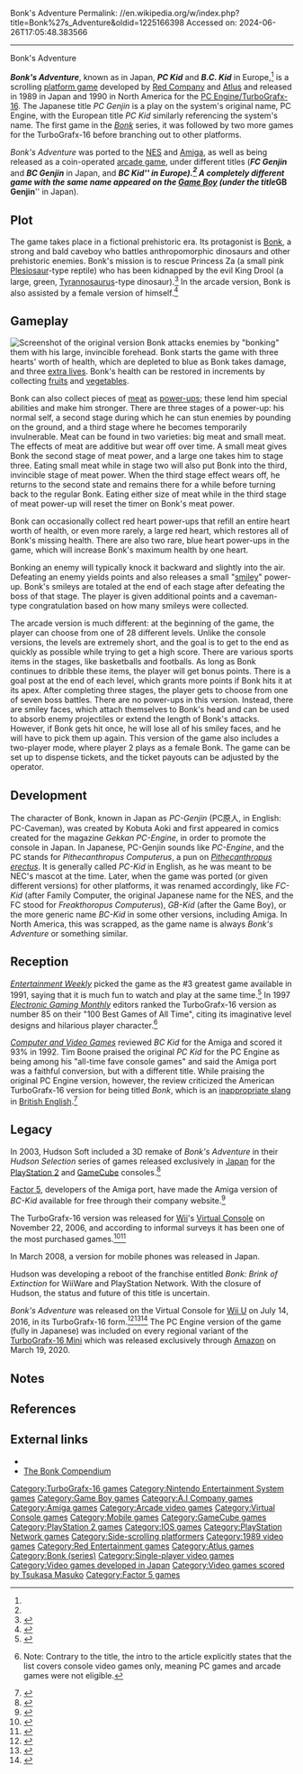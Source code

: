 Bonk's Adventure
Permalink: //en.wikipedia.org/w/index.php?title=Bonk%27s_Adventure&oldid=1225166398
Accessed on: 2024-06-26T17:05:48.383566



------
Bonk's Adventure
{{Short description|1989 video game}}
{{Infobox video game
|title = Bonk's Adventure / PC Kid
|image = bonkadventure.jpg
|caption = North American cover
|developer = [[Red Entertainment|Red Company]]/[[Atlus]]<br>[[Factor 5]] (Amiga)<br>A.I Company Ltd. (NES)
|publisher = {{vgrelease|JP|[[Hudson Soft]]|NA|[[NEC|NEC Home Electronics]]|EU|[[Ubisoft]] (Amiga)}}
|series = ''[[Bonk (series)|Bonk]]''
|platforms = [[TurboGrafx-16]], [[Nintendo Entertainment System|NES]], [[Game Boy]], [[Amiga]], [[Arcade game|Arcade]]
|released = {{vgrelease|JP|December 15, 1989|NA|April 1990}}
|genre = [[Platform game|Platform]]
|modes = [[Single-player]]
|designer =
|composer = Tsukasa Masuko<br>Rudolf Stember (Amiga)<br>Kunio Komatsu (NES)
}}

'''''Bonk's Adventure''''', known as {{nihongo foot|'''''PC Genjin'''''|PC原人||lit. "PC Caveman"|lead=yes|group=lower-alpha}} in Japan, '''''PC Kid''''' and '''''B.C. Kid''''' in Europe,<ref name="CVG130"/> is a scrolling [[platform game]] developed by [[Red Company]] and [[Atlus]] and released in 1989 in Japan and 1990 in North America for the [[PC Engine/TurboGrafx-16]]. The Japanese title ''PC Genjin'' is a play on the system's original name, PC Engine, with the European title ''PC Kid'' similarly referencing the system's name. The first game in the ''[[Bonk (series)|Bonk]]'' series, it was followed by two more games for the TurboGrafx-16 before branching out to other platforms.

''Bonk's Adventure'' was ported to the [[Nintendo Entertainment System|NES]] and [[Amiga]], as well as being released as a coin-operated [[arcade game]], under different titles ('''''FC Genjin''''' and '''''BC Genjin''''' in Japan, and '''''BC Kid''''' in Europe).<ref name="CVG130"/> A completely different game with the same name appeared on the [[Game Boy]] (under the title '''''GB Genjin''''' in Japan).

==Plot==
The game takes place in a fictional prehistoric era. Its protagonist is [[Bonk (series)|Bonk]], a strong and bald caveboy who battles anthropomorphic dinosaurs and other prehistoric enemies. Bonk's mission is to rescue Princess Za (a small pink [[Plesiosaur]]-type reptile) who has been kidnapped by the evil King Drool (a large, green, [[Tyrannosaurus]]-type dinosaur).<ref>{{cite web|title=Bonk's Adventure |url=http://bonkzonk.com/game.ktn?Game=pcg|work=The Bonk Compendium|accessdate=1 July 2010}}</ref> In the arcade version, Bonk is also assisted by a female version of himself.<ref>{{cite web|title=Bonk's Adventure - Arcade Version|url=http://bonkzonk.com/game.ktn?Game=kpcg|work=The Bonk Compendium|accessdate=1 July 2010}}</ref>

==Gameplay==
[[Image:Bonk's Adventure PCE.png|thumb|left|Screenshot of the original version]]
Bonk attacks enemies by "bonking" them with his large, invincible forehead. Bonk starts the game with three hearts' worth of health, which are depleted to blue as Bonk takes damage, and three [[Life (gaming)|extra lives]]. Bonk's health can be restored in increments by collecting [[fruit]]s and [[vegetable]]s.

Bonk can also collect pieces of [[meat]] as [[power-up]]s; these lend him special abilities and make him stronger. There are three stages of a power-up: his normal self, a second stage during which he can stun enemies by pounding on the ground, and a third stage where he becomes temporarily invulnerable. Meat can be found in two varieties: big meat and small meat. The effects of meat are additive but wear off over time. A small meat gives Bonk the second stage of meat power, and a large one takes him to stage three. Eating small meat while in stage two will also put Bonk into the third, invincible stage of meat power. When the third stage effect wears off, he returns to the second state and remains there for a while before turning back to the regular Bonk. Eating either size of meat while in the third stage of meat power-up will reset the timer on Bonk's meat power.

Bonk can occasionally collect red heart power-ups that refill an entire heart worth of health, or even more rarely, a large red heart, which restores all of Bonk's missing health. There are also two rare, blue heart power-ups in the game, which will increase Bonk's maximum health by one heart.

Bonking an enemy will typically knock it backward and slightly into the air. Defeating an enemy yields points and also releases a small "[[smiley]]" power-up. Bonk's smileys are totaled at the end of each stage after defeating the boss of that stage. The player is given additional points and a caveman-type congratulation based on how many smileys were collected.

The arcade version is much different: at the beginning of the game, the player can choose from one of 28 different levels. Unlike the console versions, the levels are extremely short, and the goal is to get to the end as quickly as possible while trying to get a high score. There are various sports items in the stages, like basketballs and footballs. As long as Bonk continues to dribble these items, the player will get bonus points. There is a goal post at the end of each level, which grants more points if Bonk hits it at its apex. After completing three stages, the player gets to choose from one of seven boss battles. There are no power-ups in this version. Instead, there are smiley faces, which attach themselves to Bonk's head and can be used to absorb enemy projectiles or extend the length of Bonk's attacks. However, if Bonk gets hit once, he will lose all of his smiley faces, and he will have to pick them up again. This version of the game also includes a two-player mode, where player 2 plays as a female Bonk. The game can be set up to dispense tickets, and the ticket payouts can be adjusted by the operator.

==Development==
The character of Bonk, known in Japan as ''PC-Genjin'' (PC原人, in English: PC-Caveman), was created by Kobuta Aoki and first appeared in comics created for the magazine ''Gekkan PC-Engine'', in order to promote the console in Japan. In Japanese, PC-Genjin sounds like ''PC-Engine'', and the PC stands for ''Pithecanthropus Computerus'', a pun on ''[[Pithecanthropus erectus]]''. It is generally called ''PC-Kid'' in English, as he was meant to be NEC's mascot at the time. Later, when the game was ported (or given different versions) for other platforms, it was renamed accordingly, like ''FC-Kid'' (after Family Computer, the original Japanese name for the NES, and the FC stood for ''Freakthoropus Computerus''), ''GB-Kid'' (after the Game Boy), or the more generic name ''BC-Kid'' in some other versions, including Amiga. In North America, this was scrapped, as the game name is always ''Bonk's Adventure'' or something similar.

==Reception==
''[[Entertainment Weekly]]'' picked the game as the #3 greatest game available in 1991, saying that it is much fun to watch and play at the same time.<ref>{{cite magazine |last=Strauss |first=Bob |title=Video Games Guide |url=https://ew.com/article/1991/11/22/video-games-guide/ |magazine=[[Entertainment Weekly]] |accessdate=1 March 2020 |date=November 22, 1991}}</ref> In 1997 ''[[Electronic Gaming Monthly]]'' editors ranked the TurboGrafx-16 version as number 85 on their "100 Best Games of All Time", citing its imaginative level designs and hilarious player character.<ref>{{cite magazine |title=100 Best Games of All Time |magazine=[[Electronic Gaming Monthly]]|issue=100 |publisher=[[Ziff Davis]] |date=November 1997|page=107}} Note: Contrary to the title, the intro to the article explicitly states that the list covers console video games only, meaning PC games and arcade games were not eligible.</ref>

''[[Computer and Video Games]]'' reviewed ''BC Kid'' for the Amiga and scored it 93% in 1992. Tim Boone praised the original ''PC Kid'' for the PC Engine as being among his "all-time fave console games" and said the Amiga port was a faithful conversion, but with a different title. While praising the original PC Engine version, however, the review criticized the American TurboGrafx-16 version for being titled ''Bonk'', which is an [[wiktionary:bonk|inappropriate slang]] in [[British English]].<ref name="CVG130">{{cite magazine |last1=Anglin |first1=Paul |last2=Rand |first2=Paul |last3=Boone |first3=Tim |title=4 Page Review: BC Kid (Amiga) |magazine=[[Computer and Video Games]] |date=15 August 1992 |issue=130 (September 1992) |pages=22–5 |url=https://retrocdn.net/images/0/08/CVG_UK_130.pdf#page=22}}</ref>

==Legacy==
In 2003, Hudson Soft included a 3D remake of ''Bonk's Adventure'' in their ''Hudson Selection'' series of games released exclusively in [[Japan]] for the [[PlayStation 2]] and [[GameCube]] consoles.<ref>{{cite web |url=http://www.gamespot.com/ps2/action/bonksadventure/news.html?sid=6076053&mode=previews |title= TGS 2003: Bonk's Adventure Impressions |accessdate=2006-12-20 |last= Shoemaker |first= Brad |date= 2003-09-27 |work= [[GameSpot]] |publisher= [[CNet]]}}</ref>

[[Factor 5]], developers of the Amiga port, have made the Amiga version of ''BC-Kid'' available for free through their company website.<ref>{{cite web |url=http://factor5.com/downloads.shtml |title= Factor 5 Classics page |accessdate=2008-01-05}}</ref>

The TurboGrafx-16 version was released for [[Wii]]'s [[Virtual Console]] on November 22, 2006, and according to informal surveys it has been one of the most purchased games.<ref>{{Cite web | url=https://www.nintendo.com/games/detail/1gxEiPxZ-WivnWlULoSJVl4Tyy-ary_k | title = Nintendo - Official Site - Video Game Consoles, Games}}</ref><ref>{{cite web |url= http://www.joystiq.com/2006/12/06/turbografx-the-most-downloaded-virtual-console-games/ |title= TurboGrafx the most downloaded Virtual Console games? (sic) |accessdate= 2006-12-20 |last= Snow |first= Blake |date= 2006-12-06 |work= [[Joystiq]] |publisher= [[Weblogs, Inc.]] |archive-url= https://web.archive.org/web/20061219232613/http://www.joystiq.com/2006/12/06/turbografx-the-most-downloaded-virtual-console-games/ |archive-date= 2006-12-19 |url-status= dead}}</ref>

In March 2008, a version for mobile phones was released in Japan.

Hudson was developing a reboot of the franchise entitled ''Bonk: Brink of Extinction'' for WiiWare and PlayStation Network. With the closure of Hudson, the status and future of this title is uncertain.

''Bonk's Adventure'' was released on the Virtual Console for [[Wii U]] on July 14, 2016, in its TurboGrafx-16 form.<ref>{{cite web|first=Liam |last=Doolan |title=Bonk's Adventure Has Been Rated By The ESRB For Wii U|url=http://www.nintendolife.com/news/2015/10/bonks_adventure_has_been_rated_by_the_esrb_for_wii_u|accessdate=19 October 2015|date=October 19, 2015}}</ref><ref>{{cite web|author=ESRB|title=ESRB Rating (Bonk's Adventure)|url=http://esrb.org/ratings/Synopsis.aspx?logoonly=1&Certificate=22170&Title=Bonk%27s%20Adventure=|accessdate=19 October 2015|date=October 19, 2015}}</ref><ref>{{cite web |title=Headbutt Your Way to Victory! |url=https://www.nintendo.com/games/detail/bonks-adventure-wii-u |website=Nintendo.com |accessdate=1 March 2020}}</ref> The PC Engine version of the game (fully in Japanese) was included on every regional variant of the [[TurboGrafx-16 Mini]] which was released exclusively through [[Amazon (company)|Amazon]] on March 19, 2020.

== Notes ==
{{notelist}}

== References ==
{{reflist}}

== External links ==
* {{moby game|id=/bonks-adventure}}
* [http://bonkzonk.com/ The Bonk Compendium]

{{Bonk series|state=expanded}}
{{Atlus}}

[[Category:TurboGrafx-16 games]]
[[Category:Nintendo Entertainment System games]]
[[Category:Game Boy games]]
[[Category:A.I Company games]]
[[Category:Amiga games]]
[[Category:Arcade video games]]
[[Category:Virtual Console games]]
[[Category:Mobile games]]
[[Category:GameCube games]]
[[Category:PlayStation 2 games]]
[[Category:IOS games]]
[[Category:PlayStation Network games]]
[[Category:Side-scrolling platformers]]
[[Category:1989 video games]]
[[Category:Red Entertainment games]]
[[Category:Atlus games]]
[[Category:Bonk (series)]]
[[Category:Single-player video games]]
[[Category:Video games developed in Japan]]
[[Category:Video games scored by Tsukasa Masuko]]
[[Category:Factor 5 games]]